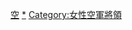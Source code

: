 {{commonscat|Female generals of the United States Air Force}}
[[Category:美國女性將領|空]]
[[Category:美國空軍女性|*]]
[[Category:女性空軍將領|Category:女性空軍將領]]